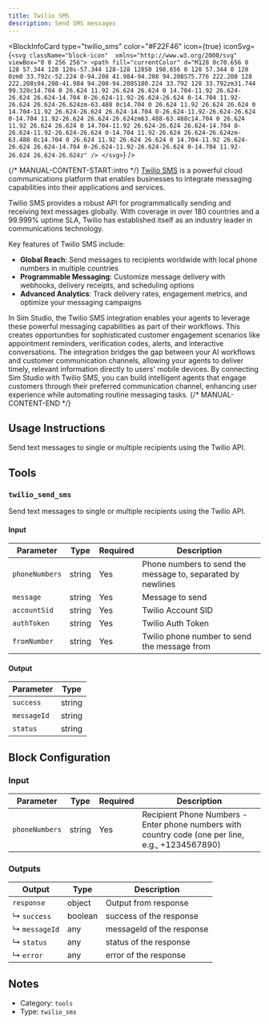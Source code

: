 ```yaml
---
title: Twilio SMS
description: Send SMS messages
---
```



<BlockInfoCard
  type="twilio_sms"
  color="#F22F46"
  icon={true}
  iconSvg={`<svg className="block-icon"  xmlns="http://www.w3.org/2000/svg" viewBox="0 0 256 256">
      <path
        fill="currentColor"
        d="M128 0c70.656 0 128 57.344 128 128s-57.344 128-128 128S0 198.656 0 128 57.344 0 128 0zm0 33.792c-52.224 0-94.208 41.984-94.208 94.208S75.776 222.208 128 222.208s94.208-41.984 94.208-94.208S180.224 33.792 128 33.792zm31.744 99.328c14.704 0 26.624 11.92 26.624 26.624 0 14.704-11.92 26.624-26.624 26.624-14.704 0-26.624-11.92-26.624-26.624 0-14.704 11.92-26.624 26.624-26.624zm-63.488 0c14.704 0 26.624 11.92 26.624 26.624 0 14.704-11.92 26.624-26.624 26.624-14.704 0-26.624-11.92-26.624-26.624 0-14.704 11.92-26.624 26.624-26.624zm63.488-63.488c14.704 0 26.624 11.92 26.624 26.624 0 14.704-11.92 26.624-26.624 26.624-14.704 0-26.624-11.92-26.624-26.624 0-14.704 11.92-26.624 26.624-26.624zm-63.488 0c14.704 0 26.624 11.92 26.624 26.624 0 14.704-11.92 26.624-26.624 26.624-14.704 0-26.624-11.92-26.624-26.624 0-14.704 11.92-26.624 26.624-26.624z"
      />
    </svg>`}
/>

{/* MANUAL-CONTENT-START:intro */}
[Twilio SMS](https://www.twilio.com/en-us/sms) is a powerful cloud communications platform that enables businesses to integrate messaging capabilities into their applications and services.

Twilio SMS provides a robust API for programmatically sending and receiving text messages globally. With coverage in over 180 countries and a 99.999% uptime SLA, Twilio has established itself as an industry leader in communications technology.

Key features of Twilio SMS include:

- **Global Reach**: Send messages to recipients worldwide with local phone numbers in multiple countries
- **Programmable Messaging**: Customize message delivery with webhooks, delivery receipts, and scheduling options
- **Advanced Analytics**: Track delivery rates, engagement metrics, and optimize your messaging campaigns

In Sim Studio, the Twilio SMS integration enables your agents to leverage these powerful messaging capabilities as part of their workflows. This creates opportunities for sophisticated customer engagement scenarios like appointment reminders, verification codes, alerts, and interactive conversations. The integration bridges the gap between your AI workflows and customer communication channels, allowing your agents to deliver timely, relevant information directly to users' mobile devices. By connecting Sim Studio with Twilio SMS, you can build intelligent agents that engage customers through their preferred communication channel, enhancing user experience while automating routine messaging tasks.
{/* MANUAL-CONTENT-END */}

## Usage Instructions

Send text messages to single or multiple recipients using the Twilio API.

## Tools

### `twilio_send_sms`

Send text messages to single or multiple recipients using the Twilio API.

#### Input

| Parameter      | Type   | Required | Description                                                 |
| -------------- | ------ | -------- | ----------------------------------------------------------- |
| `phoneNumbers` | string | Yes      | Phone numbers to send the message to, separated by newlines |
| `message`      | string | Yes      | Message to send                                             |
| `accountSid`   | string | Yes      | Twilio Account SID                                          |
| `authToken`    | string | Yes      | Twilio Auth Token                                           |
| `fromNumber`   | string | Yes      | Twilio phone number to send the message from                |

#### Output

| Parameter   | Type   |
| ----------- | ------ |
| `success`   | string |
| `messageId` | string |
| `status`    | string |

## Block Configuration

### Input

| Parameter      | Type   | Required | Description                                                                                         |
| -------------- | ------ | -------- | --------------------------------------------------------------------------------------------------- |
| `phoneNumbers` | string | Yes      | Recipient Phone Numbers - Enter phone numbers with country code \(one per line, e.g., +1234567890\) |

### Outputs

| Output        | Type    | Description               |
| ------------- | ------- | ------------------------- |
| `response`    | object  | Output from response      |
| ↳ `success`   | boolean | success of the response   |
| ↳ `messageId` | any     | messageId of the response |
| ↳ `status`    | any     | status of the response    |
| ↳ `error`     | any     | error of the response     |

## Notes

- Category: `tools`
- Type: `twilio_sms`
